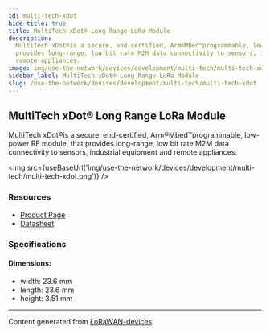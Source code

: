 ```yaml
---
id: multi-tech-xdot
hide_title: true
title: MultiTech xDot® Long Range LoRa Module
description:
  MultiTech xDot®is a secure, end-certified, Arm®Mbed™programmable, low-power RF module, that
  provides long-range, low bit rate M2M data connectivity to sensors, industrial equipment and
  remote appliances.
image: img/use-the-network/devices/development/multi-tech/multi-tech-xdot.png
sidebar_label: MultiTech xDot® Long Range LoRa Module
slug: /use-the-network/devices/development/multi-tech/multi-tech-xdot
---
```



## MultiTech xDot® Long Range LoRa Module

MultiTech xDot®is a secure, end-certified, Arm®Mbed™programmable, low-power RF module, that provides
long-range, low bit rate M2M data connectivity to sensors, industrial equipment and remote
appliances.

<img src={useBaseUrl('img/use-the-network/devices/development/multi-tech/multi-tech-xdot.png')} />

### Resources

- [Product Page](https://www.multitech.com/brands/multiconnect-xdot)
- [Datasheet](https://www.multitech.com/documents/publications/data-sheets/86002182.pdf)

### Specifications

#### Dimensions:

- width: 23.6 mm
- length: 23.6 mm
- height: 3.51 mm

---

Content generated from [LoRaWAN-devices](https://github.com/TheThingsNetwork/lorawan-devices)
